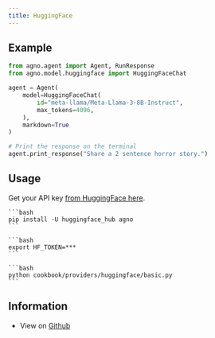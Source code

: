 ```yaml
---
title: HuggingFace
---
```


## Example

<CodeGroup>

```python agent.py
from agno.agent import Agent, RunResponse
from agno.model.huggingface import HuggingFaceChat

agent = Agent(
    model=HuggingFaceChat(
        id="meta-llama/Meta-Llama-3-8B-Instruct",
        max_tokens=4096,
    ),
    markdown=True
)

# Print the response on the terminal
agent.print_response("Share a 2 sentence horror story.")
```

</CodeGroup>

## Usage

Get your API key [from HuggingFace here](https://huggingface.co/settings/tokens).

<Steps>
  <Snippet file="create-venv-step.mdx" />

  <Step title="Install libraries">

    ```bash
    pip install -U huggingface_hub agno
    ```

  </Step>

  <Step title="Export Environment Variables">

    ```bash
    export HF_TOKEN=***
    ```

  </Step>

  <Step title="Run HuggingFace Agent">

    ```bash
    python cookbook/providers/huggingface/basic.py
    ```

  </Step>

  </Steps>

## Information

- View on [Github](https://github.com/phidatahq/agno/tree/main/cookbook/providers/huggingface/basic.py)
